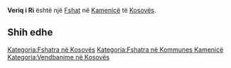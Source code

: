 {{Fshat në Kosovës
 | Emri                = Veriq i Ri
| sqi_D_name = Veriq i Ri
| sqi_D_FULL_NAME_RO = Veriq i Ri
| sqi_D_FULL_NAME_ND_RO = Veriq i Ri
| sqi_D_SORT_NAME_RG = VERIQIRI
| sqi_D_FULL_NAME_RG = Veriq i Ri
| sqi_D_FULL_NAME_ND_RG = Veriq i Ri
| srp_N_name = Novi Verić
| srp_N_FULL_NAME_RO = Novi Verić
| srp_N_FULL_NAME_ND_RO = Novi Veric
| srp_N_SORT_NAME_RG = NOVIVERIC
| srp_N_FULL_NAME_RG = Novi Verić
| srp_N_FULL_NAME_ND_RG = Novi Veric
| srp_NS_name = Нови Верић
| srp_NS_FULL_NAME_RO = Нови Верић
| srp_NS_FULL_NAME_ND_RO = Нови Верић
| srp_NS_SORT_NAME_RG = НОВИВЕРИЋ
| srp_NS_FULL_NAME_RG = Нови Верић
| srp_NS_FULL_NAME_ND_RG = Нови Верић

 | Emri (Rasa dhanore) = 
 | Figura              = 
 | Shteti              = Kosovo
 | Komuna              = Kamenicë
 | Kodi postar         = 
 | Sipërfaqja          = 

 | Popullsia           = 

 | Regj. i popullsisë  = 
 | Dend. e popullsisë  = 
 | Faqja zyrtare       = 
 <!--- Koordinatat ----> 
 | Gjerësia            = 42.745
 | Gjatësia            = 20.563611
 | Lartësia            = 
}}
'''Veriq i Ri''' është një [[Fshat]] në [[Kamenicë]] të [[Kosovës]].

<!-- == Gjeografia == -->
<!-- == Historia == -->
<!-- == Demografia == -->
== Shih edhe ==
{{Komuna Kamenicë}}
{{Kosovo-Administrata-Cung}}

[[Kategoria:Fshatra në Kosovës]]
[[Kategoria:Fshatra në Kommunes Kamenicë]]
[[Kategoria:Vendbanime në Kosovës]]